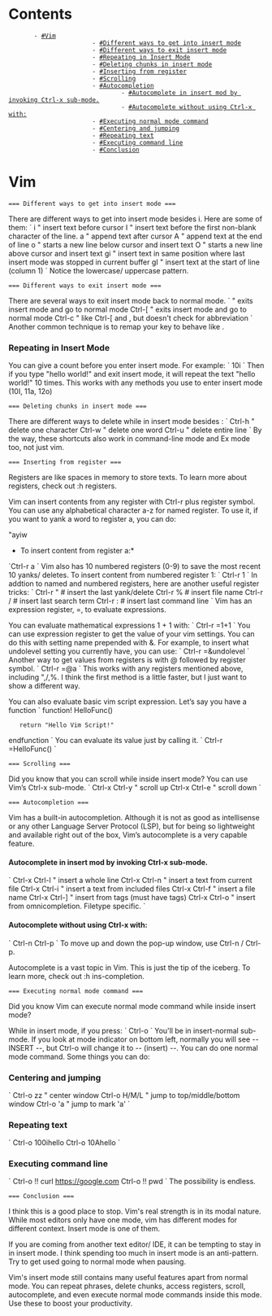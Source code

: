 = Contents =
        - [[#Vim]]
                        - [[#Different ways to get into insert mode]]
                        - [[#Different ways to exit insert mode]]
                        - [[#Repeating in Insert Mode]]
                        - [[#Deleting chunks in insert mode]]
                        - [[#Inserting from register]]
                        - [[#Scrolling]]
                        - [[#Autocompletion]]
                                - [[#Autocomplete in insert mod by invoking Ctrl-x sub-mode.]]
                                - [[#Autocomplete without using Ctrl-x with:]]
                        - [[#Executing normal mode command]]
                        - [[#Centering and jumping]]
                        - [[#Repeating text]]
                        - [[#Executing command line]]
                        - [[#Conclusion]]

=Vim=


 === Different ways to get into insert mode ===

There are different ways to get into insert mode besides i. Here are some of
them:
`
i      " insert text before cursor
I      " insert text before the first non-blank character of the line.
a      " append text after cursor
A      " append text at the end of line
o      " starts a new line below cursor and insert text
O      " starts a new line above cursor and insert text
gi     " insert text in same position where last insert mode was stopped in current buffer
gI     " insert text at the start of line (column 1)
`
Notice the lowercase/ uppercase pattern.

 === Different ways to exit insert mode ===

There are several ways to exit insert mode back to normal mode.
`
<esc>     " exits insert mode and go to normal mode
Ctrl-[    " exits insert mode and go to normal mode
Ctrl-c    " like Ctrl-[ and <esc>, but doesn't check for abbreviation
`
Another common technique is to remap your <caps lock> key to behave like <esc>.

=== Repeating in Insert Mode ===

You can give a count before you enter insert mode. For example:
`
10i
`
Then if you type "hello world!" and exit insert mode, it will repeat the text
"hello world!" 10 times. This works with any methods you use to enter insert
mode (10I, 11a, 12o)

 === Deleting chunks in insert mode ===

There are different ways to delete while in insert mode besides <backspace>:
`
Ctrl-h      " delete one character
Ctrl-w      " delete one word
Ctrl-u      " delete entire line
`
By the way, these shortcuts also work in command-line mode and Ex mode too, not
just vim.

 === Inserting from register ===

Registers are like spaces in memory to store texts. To learn more about
registers, check out :h registers.

Vim can insert contents from any register with Ctrl-r plus register symbol. You
can use any alphabetical character a-z for named register. To use it, if you
want to yank a word to register a, you can do:

"ayiw


*To insert content from register a:*

`Ctrl-r a
`
Vim also has 10 numbered registers (0-9) to save the most recent 10 yanks/
deletes. To insert content from numbered register 1:
`
Ctrl-r 1
`
In addtion to named and numbered registers, here are another useful register
tricks:
`
Ctrl-r "    # insert the last yank/delete
Ctrl-r %    # insert file name
Ctrl-r /    # insert last search term
Ctrl-r :    # insert last command line
`
Vim has an expression register, =, to evaluate expressions.

You can evaluate mathematical expressions 1 + 1 with:
`
Ctrl-r =1+1
`
You can use expression register to get the value of your vim settings. You can
do this with setting name prepended with &. For example, to insert what
undolevel setting you currently have, you can use:
`
Ctrl-r =&undolevel
`
Another way to get values from registers is with @ followed by register symbol.
`
Ctrl-r =@a
`
This works with any registers mentioned above, including ",/,%. I think the
first method is a little faster, but I just want to show a different way.

You can also evaluate basic vim script expression. Let’s say you have a
function
`
function! HelloFunc()
    return "Hello Vim Script!"
endfunction
`
You can evaluate its value just by calling it.
`
Ctrl-r =HelloFunc()
`
 === Scrolling ===

Did you know that you can scroll while inside insert mode?
You can use Vim’s Ctrl-x sub-mode.
`
Ctrl-x Ctrl-y   " scroll up
Ctrl-x Ctrl-e   " scroll down
`
 === Autocompletion ===

Vim has a built-in autocompletion. Although it is not as good as intellisense
or any other Language Server Protocol (LSP), but for being so lightweight and
available right out of the box, Vim’s autocomplete is a very capable feature.

==== Autocomplete in insert mod by invoking Ctrl-x sub-mode. ====
`
Ctrl-x Ctrl-l   " insert a whole line
Ctrl-x Ctrl-n   " insert a text from current file
Ctrl-x Ctrl-i   " insert a text from included files
Ctrl-x Ctrl-f   " insert a file name
Ctrl-x Ctrl-]   " insert from tags (must have tags)
Ctrl-x Ctrl-o   " insert from omnicompletion. Filetype specific.
`
==== Autocomplete without using Ctrl-x with: ====
`
Ctrl-n
Ctrl-p
`
To move up and down the pop-up window, use Ctrl-n / Ctrl-p.

Autocomplete is a vast topic in Vim. This is just the tip of the iceberg. To
learn more, check out :h ins-completion.

 === Executing normal mode command ===

Did you know Vim can execute normal mode command while inside insert mode?

While in insert mode, if you press:
`
Ctrl-o
`
You'll be in insert-normal sub-mode. If you look at mode indicator on bottom
left, normally you will see -- INSERT --, but Ctrl-o will change it to --
(insert) --. You can do one normal mode command. Some things you can do:

=== Centering and jumping ===
`
Ctrl-o zz    " center window
Ctrl-o H/M/L " jump to top/middle/bottom window
Ctrl-o 'a    " jump to mark 'a'
`
=== Repeating text ===
`
Ctrl-o 100ihello
Ctrl-o 10Ahello
`
=== Executing command line ===
`
Ctrl-o !! curl https://google.com
Ctrl-o !! pwd
`
The possibility is endless.

 === Conclusion ===

I think this is a good place to stop. Vim's real strength is in its modal
nature. While most editors only have one mode, vim has different modes for
different context. Insert mode is one of them.

If you are coming from another text editor/ IDE, it can be tempting to stay in
in insert mode. I think spending too much in insert mode is an anti-pattern.
Try to get used going to normal mode when pausing.

Vim's insert mode still contains many useful features apart from normal mode.
You can repeat phrases, delete chunks, access registers, scroll, autocomplete,
and even execute normal mode commands inside this mode. Use these to boost your
productivity.

